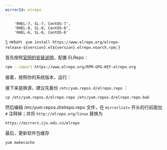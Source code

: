 ```yaml
---
mirrorId: elrepo
---
```



        'RHEL-7, SL-7, CentOS-7',
        'RHEL-8, SL-8, CentOS-8',
        'RHEL-6, SL-6, CentOS-6'
];
    return `
yum install https://www.elrepo.org/elrepo-release-${version}.el${version}.elrepo.noarch.rpm`;
}

首先按照[官网的安装说明](https://elrepo.org/tiki/tiki-index.php)，配置 ELRepo：

```bash
rpm --import https://www.elrepo.org/RPM-GPG-KEY-elrepo.org
```

接着，按照你的系统版本，运行：

<ConfigGenerator 
    promptString="" 
    versionList={osVersion}
    friendlyNameList={versionName}
    configGen={configGen} />

接下来是换源，建议先备份 `/etc/yum.repos.d/elrepo.repo` ：

```shell
cp /etc/yum.repos.d/elrepo.repo /etc/yum.repos.d/elrepo.repo.bak
```

然后编辑 /etc/yum.repos.d/elrepo.repo 文件，在 `mirrorlist=` 开头的行前面加 `#` 注释掉；并将 `http://elrepo.org/linux` 替换为


```plaintext
https://mirrors.zju.edu.cn/elrepo
```


最后，更新软件包缓存

```shell
yum makecache
```